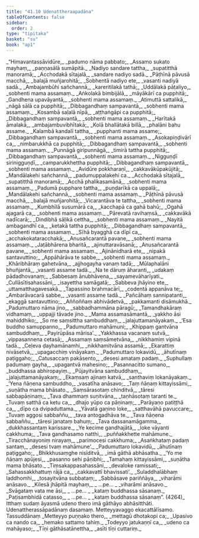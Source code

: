 ```yaml
---
title: "41.10 Udenattheraapadāna"
tableOfContents: false
sidebar:
  order: 2
type: "tipitaka"
basket: "su"
book: "ap1"
---
```



<DynamicBreadcrumb />

<Division number="330" book="ap1">

<Paragraph number="5194" type="verses" book="ap1">
_“Himavantassāvidūre,_  
_padumo nāma pabbato;_  
_Assamo sukato mayhaṃ,_  
_paṇṇasālā sumāpitā._  

</Paragraph>

</Division>
<Division number="331" book="ap1">

<Paragraph number="5195" type="verses" book="ap1">
_Nadiyo sandare tattha,_  
_supatitthā manoramā;_  
_Acchodakā sītajalā,_  
_sandare nadiyo sadā._  

</Paragraph>

</Division>
<Division number="332" book="ap1">

<Paragraph number="5196" type="verses" book="ap1">
_Pāṭhīnā pāvusā macchā,_  
_balajā muñjarohitā;_  
_Sobhentā nadiyo ete,_  
_vasanti nadiyā sadā._  

</Paragraph>

</Division>
<Division number="333" book="ap1">

<Paragraph number="5197" type="verses" book="ap1">
_Ambajambūhi sañchannā,_  
_kareritilakā tathā;_  
_Uddālakā pāṭaliyo,_  
_sobhenti mama assamaṃ._  

</Paragraph>

</Division>
<Division number="334" book="ap1">

<Paragraph number="5198" type="verses" book="ap1">
_Aṅkolakā bimbijālā,_  
_māyākārī ca pupphitā;_  
_Gandhena upavāyantā,_  
_sobhenti mama assamaṃ._  

</Paragraph>

</Division>
<Division number="335" book="ap1">

<Paragraph number="5199" type="verses" book="ap1">
_Atimuttā sattalikā,_  
_nāgā sālā ca pupphitā;_  
_Dibbagandhaṃ sampavantā,_  
_sobhenti mama assamaṃ._  

</Paragraph>

</Division>
<Division number="336" book="ap1">

<Paragraph number="5200" type="verses" book="ap1">
_Kosambā saḷalā nīpā,_  
_aṭṭhaṅgāpi ca pupphitā;_  
_Dibbagandhaṃ sampavantā,_  
_sobhenti mama assamaṃ._  

</Paragraph>

</Division>
<Division number="337" book="ap1">

<Paragraph number="5201" type="verses" book="ap1">
_Harītakā āmalakā,_  
_ambajambuvibhītakā;_  
_Kolā bhallātakā billā,_  
_phalāni bahu assame._  

</Paragraph>

</Division>
<Division number="338" book="ap1">

<Paragraph number="5202" type="verses" book="ap1">
_Kalambā kandalī tattha,_  
_pupphanti mama assame;_  
_Dibbagandhaṃ sampavantā,_  
_sobhenti mama assamaṃ._  

</Paragraph>

</Division>
<Division number="339" book="ap1">

<Paragraph number="5203" type="verses" book="ap1">
_Asokapiṇḍivārī ca,_  
_nimbarukkhā ca pupphitā;_  
_Dibbagandhaṃ sampavantā,_  
_sobhenti mama assamaṃ._  

</Paragraph>

</Division>
<Division number="340" book="ap1">

<Paragraph number="5204" type="verses" book="ap1">
_Punnāgā giripunnāgā,_  
_timirā tattha pupphitā;_  
_Dibbagandhaṃ sampavantā,_  
_sobhenti mama assamaṃ._  

</Paragraph>

</Division>
<Division number="341" book="ap1">

<Paragraph number="5205" type="verses" book="ap1">
_Nigguṇḍī sirinigguṇḍī,_  
_camparukkhettha pupphitā;_  
_Dibbagandhaṃ sampavantā,_  
_sobhenti mama assamaṃ._  

</Paragraph>

</Division>
<Division number="342" book="ap1">

<Paragraph number="5206" type="verses" book="ap1">
_Avidūre pokkharaṇī,_  
_cakkavākūpakūjitā;_  
_Mandālakehi sañchannā,_  
_padumuppalakehi ca._  

</Paragraph>

</Division>
<Division number="343" book="ap1">

<Paragraph number="5207" type="verses" book="ap1">
_Acchodakā sītajalā,_  
_supatitthā manoramā;_  
_Acchā phalikasamānā,_  
_sobhenti mama assamaṃ._  

</Paragraph>

</Division>
<Division number="344" book="ap1">

<Paragraph number="5208" type="verses" book="ap1">
_Padumā pupphare tattha,_  
_puṇḍarīkā ca uppalā;_  
_Mandālakehi sañchannā,_  
_sobhenti mama assamaṃ._  

</Paragraph>

</Division>
<Division number="345" book="ap1">

<Paragraph number="5209" type="verses" book="ap1">
_Pāṭhīnā pāvusā macchā,_  
_balajā muñjarohitā;_  
_Vicarantāva te tattha,_  
_sobhenti mama assamaṃ._  

</Paragraph>

</Division>
<Division number="346" book="ap1">

<Paragraph number="5210" type="verses" book="ap1">
_Kumbhīlā susumārā ca,_  
_kacchapā ca gahā bahū;_  
_Ogahā ajagarā ca,_  
_sobhenti mama assamaṃ._  

</Paragraph>

</Division>
<Division number="347" book="ap1">

<Paragraph number="5211" type="verses" book="ap1">
_Pārevatā ravihaṃsā,_  
_cakkavākā nadīcarā;_  
_Dindibhā sāḷikā cettha,_  
_sobhenti mama assamaṃ._  

</Paragraph>

</Division>
<Division number="348" book="ap1">

<Paragraph number="5212" type="verses" book="ap1">
_Nayitā ambagandhī ca,_  
_ketakā tattha pupphitā;_  
_Dibbagandhaṃ sampavantā,_  
_sobhenti mama assamaṃ._  

</Paragraph>

</Division>
<Division number="349" book="ap1">

<Paragraph number="5213" type="verses" book="ap1">
_Sīhā byagghā ca dīpī ca,_  
_acchakokataracchakā;_  
_Anusañcarantā pavane,_  
_sobhenti mama assamaṃ._  

</Paragraph>

</Division>
<Division number="350" book="ap1">

<Paragraph number="5214" type="verses" book="ap1">
_Jaṭābhārena bharitā,_  
_ajinuttaravāsanā;_  
_Anusañcarantā pavane,_  
_sobhenti mama assamaṃ._  

</Paragraph>

</Division>
<Division number="351" book="ap1">

<Paragraph number="5215" type="verses" book="ap1">
_Ajinānidharā ete,_  
_nipakā santavuttino;_  
_Appāhārāva te sabbe,_  
_sobhenti mama assamaṃ._  

</Paragraph>

</Division>
<Division number="352" book="ap1">

<Paragraph number="5216" type="verses" book="ap1">
_Khāribhāraṃ gahetvāna,_  
_ajjhogayha vanaṃ tadā;_  
_Mūlaphalāni bhuñjantā,_  
_vasanti assame tadā._  

</Paragraph>

</Division>
<Division number="353" book="ap1">

<Paragraph number="5217" type="verses" book="ap1">
_Na te dāruṃ āharanti,_  
_udakaṃ pādadhovanaṃ;_  
_Sabbesaṃ ānubhāvena,_  
_sayamevāharīyati._  

</Paragraph>

</Division>
<Division number="354" book="ap1">

<Paragraph number="5218" type="verses" book="ap1">
_Cullāsītisahassāni,_  
_isayettha samāgatā;_  
_Sabbeva jhāyino ete,_  
_uttamatthagavesakā._  

</Paragraph>

</Division>
<Division number="355" book="ap1">

<Paragraph number="5219" type="verses" book="ap1">
_Tapassino brahmacārī,_  
_codentā appanāva te;_  
_Ambarāvacarā sabbe,_  
_vasanti assame tadā._  

</Paragraph>

</Division>
<Division number="356" book="ap1">

<Paragraph number="5220" type="verses" book="ap1">
_Pañcāhaṃ sannipatanti,_  
_ekaggā santavuttino;_  
_Aññoññaṃ abhivādetvā,_  
_pakkamanti disāmukhā._  

</Paragraph>

</Division>
<Division number="357" book="ap1">

<Paragraph number="5221" type="verses" book="ap1">
_Padumuttaro nāma jino,_  
_sabbadhammāna pāragū;_  
_Tamandhakāraṃ vidhamaṃ,_  
_uppajji tāvade jino._  

</Paragraph>

</Division>
<Division number="358" book="ap1">

<Paragraph number="5222" type="verses" book="ap1">
_Mama assamasāmantā,_  
_yakkho āsi mahiddhiko;_  
_So me saṃsittha sambuddhaṃ,_  
_jalajuttamanāyakaṃ._  

</Paragraph>

</Division>
<Division number="359" book="ap1">

<Paragraph number="5223" type="verses" book="ap1">
_‘Esa buddho samuppanno,_  
_Padumuttaro mahāmuni;_  
_Khippaṃ gantvāna sambuddhaṃ,_  
_Payirūpāsa mārisa’._  

</Paragraph>

</Division>
<Division number="360" book="ap1">

<Paragraph number="5224" type="verses" book="ap1">
_Yakkhassa vacanaṃ sutvā,_  
_vippasannena cetasā;_  
_Assamaṃ saṃsāmetvāna,_  
_nikkhamiṃ vipinā tadā._  

</Paragraph>

</Division>
<Division number="361" book="ap1">

<Paragraph number="5225" type="verses" book="ap1">
_Ceḷeva ḍayhamānamhi,_  
_nikkhamitvāna assamā;_  
_Ekarattiṃ nivāsetvā,_  
_upagacchiṃ vināyakaṃ._  

</Paragraph>

</Division>
<Division number="362" book="ap1">

<Paragraph number="5226" type="verses" book="ap1">
_Padumuttaro lokavidū,_  
_āhutīnaṃ paṭiggaho;_  
_Catusaccaṃ pakāsento,_  
_desesi amataṃ padaṃ._  

</Paragraph>

</Division>
<Division number="363" book="ap1">

<Paragraph number="5227" type="verses" book="ap1">
_Suphullaṃ padumaṃ gayha,_  
_upagantvā mahesino;_  
_Pasannacitto sumano,_  
_buddhassa abhiropayiṃ._  

</Paragraph>

</Division>
<Division number="364" book="ap1">

<Paragraph number="5228" type="verses" book="ap1">
_Pūjayitvāna sambuddhaṃ,_  
_jalajuttamanāyakaṃ;_  
_Ekaṃsaṃ ajinaṃ katvā,_  
_santhaviṃ lokanāyakaṃ._  

</Paragraph>

</Division>
<Division number="365" book="ap1">

<Paragraph number="5229" type="verses" book="ap1">
_‘Yena ñāṇena sambuddho,_  
_vasatīha anāsavo;_  
_Taṃ ñāṇaṃ kittayissāmi,_  
_suṇātha mama bhāsato._  

</Paragraph>

</Division>
<Division number="366" book="ap1">

<Paragraph number="5230" type="verses" book="ap1">
_Saṃsārasotaṃ chinditvā,_  
_tāresi sabbapāṇinaṃ;_  
_Tava dhammaṃ suṇitvāna,_  
_taṇhāsotaṃ taranti te._  

</Paragraph>

</Division>
<Division number="367" book="ap1">

<Paragraph number="5231" type="verses" book="ap1">
_Tuvaṃ satthā ca ketu ca,_  
_dhajo yūpo ca pāṇinaṃ;_  
_Parāyaṇo patiṭṭhā ca,_  
_dīpo ca dvipaduttama._  

</Paragraph>

</Division>
<Division number="368" book="ap1">

<Paragraph number="5232" type="verses" book="ap1">
_Yāvatā gaṇino loke,_  
_satthavāhā pavuccare;_  
_Tuvaṃ aggosi sabbaññu,_  
_tava antogadhāva te._  

</Paragraph>

</Division>
<Division number="369" book="ap1">

<Paragraph number="5233" type="verses" book="ap1">
_Tava ñāṇena sabbaññu,_  
_tāresi janataṃ bahuṃ;_  
_Tava dassanamāgamma,_  
_dukkhassantaṃ karissare._  

</Paragraph>

</Division>
<Division number="370" book="ap1">

<Paragraph number="5234" type="verses" book="ap1">
_Ye kecime gandhajātā,_  
_loke vāyanti cakkhuma;_  
_Tava gandhasamo natthi,_  
_puññakkhette mahāmune._  

</Paragraph>

</Division>
<Division number="371" book="ap1">

<Paragraph number="5235" type="verses" book="ap1">
_Tiracchānayoniṃ nirayaṃ,_  
_parimocesi cakkhuma;_  
_Asaṅkhataṃ padaṃ santaṃ,_  
_desesi tvaṃ mahāmune’._  

</Paragraph>

</Division>
<Division number="372" book="ap1">

<Paragraph number="5236" type="verses" book="ap1">
_Padumuttaro lokavidū,_  
_āhutīnaṃ paṭiggaho;_  
_Bhikkhusaṃghe nisīditvā,_  
_imā gāthā abhāsatha._  

</Paragraph>

</Division>
<Division number="373" book="ap1">

<Paragraph number="5237" type="verses" book="ap1">
_‘Yo me ñāṇaṃ apūjesi,_  
_pasanno sehi pāṇibhi;_  
_Tamahaṃ kittayissāmi,_  
_suṇātha mama bhāsato._  

</Paragraph>

</Division>
<Division number="374" book="ap1">

<Paragraph number="5238" type="verses" book="ap1">
_Tiṃsakappasahassāni,_  
_devaloke ramissati;_  
_Sahassakkhattuṃ rājā ca,_  
_cakkavattī bhavissati’._  

</Paragraph>

</Division>
<Division number="375" book="ap1">

<Paragraph number="5239" type="verses" book="ap1">
_Suladdhalābhaṃ laddhomhi,_  
_tosayitvāna subbataṃ;_  
_Sabbāsave pariññāya,_  
_viharāmi anāsavo._  

</Paragraph>

</Division>
<Division number="376" book="ap1">

<Paragraph number="5240" type="verses" book="ap1">
_Kilesā jhāpitā mayhaṃ,_  
_ …pe… _  
_viharāmi anāsavo._  

</Paragraph>

</Division>
<Division number="377" book="ap1">

<Paragraph number="5241" type="verses" book="ap1">
_Svāgataṃ vata me āsi,_  
_ …pe… _  
_kataṃ buddhassa sāsanaṃ._  

</Paragraph>

</Division>
<Division number="378" book="ap1">

<Paragraph number="5242" type="verses" book="ap1">
_Paṭisambhidā catasso,_  
_ …pe… _  
_kataṃ buddhassa sāsanaṃ”. (4264)_  

</Paragraph>

<Paragraph number="5243" book="ap1">
Itthaṃ sudaṃ āyasmā udeno thero imā gāthāyo abhāsitthāti.

</Paragraph>
</Division>

<Paragraph number="5244" type="center" book="ap1">
Udenattherassāpadānaṃ dasamaṃ.



</Paragraph>

<Paragraph number="5245" type="center" book="ap1">
Metteyyavaggo ekacattālīsamo.



</Paragraph>

<Paragraph number="5246" type="center" book="ap1">
Tassuddānaṃ


</Paragraph>

<Paragraph number="5247" type="verses" book="ap1">
_Metteyyo puṇṇako thero,_  
_mettagū dhotakopi ca;_  
_Upasivo ca nando ca,_  
_hemako sattamo tahiṃ._  

</Paragraph>

<Paragraph number="5248" type="verses" book="ap1">
_Todeyyo jatukaṇṇī ca,_  
_udeno ca mahāyaso;_  
_Tīṇi gāthāsatānettha,_  
_asīti tīṇi cuttariṃ._
</Paragraph>